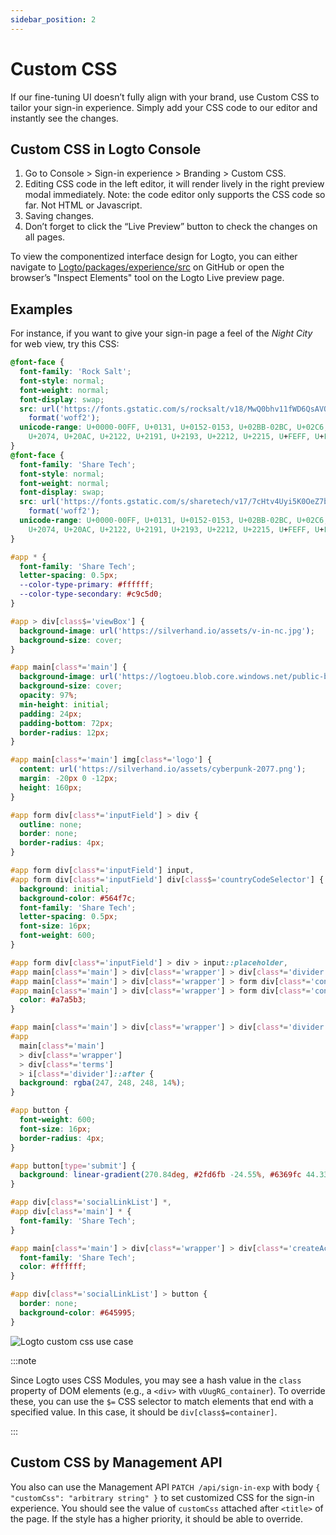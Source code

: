 ```yaml
---
sidebar_position: 2
---
```


# Custom CSS

If our fine-tuning UI doesn’t fully align with your brand, use Custom CSS to tailor your sign-in experience. Simply add your CSS code to our editor and instantly see the changes.

## Custom CSS in Logto Console

1. Go to <CloudLink to="/sign-in-experience/branding">Console > Sign-in experience > Branding > Custom CSS</CloudLink>.
2. Editing CSS code in the left editor, it will render lively in the right preview modal immediately. Note: the code editor only supports the CSS code so far. Not HTML or Javascript.
3. Saving changes.
4. Don’t forget to click the “Live Preview” button to check the changes on all pages.

To view the componentized interface design for Logto, you can either navigate to [Logto/packages/experience/src](https://github.com/logto-io/logto/tree/master/packages/experience/src) on GitHub or open the browser’s "Inspect Elements" tool on the Logto Live preview page.

## Examples

For instance, if you want to give your sign-in page a feel of the _Night City_ for web view, try this CSS:

```css
@font-face {
  font-family: 'Rock Salt';
  font-style: normal;
  font-weight: normal;
  font-display: swap;
  src: url('https://fonts.gstatic.com/s/rocksalt/v18/MwQ0bhv11fWD6QsAVOZrt0M6p7NGrQ.woff2')
    format('woff2');
  unicode-range: U+0000-00FF, U+0131, U+0152-0153, U+02BB-02BC, U+02C6, U+02DA, U+02DC, U+2000-206F,
    U+2074, U+20AC, U+2122, U+2191, U+2193, U+2212, U+2215, U+FEFF, U+FFFD;
}
@font-face {
  font-family: 'Share Tech';
  font-style: normal;
  font-weight: normal;
  font-display: swap;
  src: url('https://fonts.gstatic.com/s/sharetech/v17/7cHtv4Uyi5K0OeZ7bohU8H0JmBUhfrE.woff2')
    format('woff2');
  unicode-range: U+0000-00FF, U+0131, U+0152-0153, U+02BB-02BC, U+02C6, U+02DA, U+02DC, U+2000-206F,
    U+2074, U+20AC, U+2122, U+2191, U+2193, U+2212, U+2215, U+FEFF, U+FFFD;
}

#app * {
  font-family: 'Share Tech';
  letter-spacing: 0.5px;
  --color-type-primary: #ffffff;
  --color-type-secondary: #c9c5d0;
}

#app > div[class$='viewBox'] {
  background-image: url('https://silverhand.io/assets/v-in-nc.jpg');
  background-size: cover;
}

#app main[class*='main'] {
  background-image: url('https://logtoeu.blob.core.windows.net/public-blobs/g3cp4y/m-g3cp4y/2024/01/02/w9j0x57g/gentle-universe.png');
  background-size: cover;
  opacity: 97%;
  min-height: initial;
  padding: 24px;
  padding-bottom: 72px;
  border-radius: 12px;
}

#app main[class*='main'] img[class*='logo'] {
  content: url('https://silverhand.io/assets/cyberpunk-2077.png');
  margin: -20px 0 -12px;
  height: 160px;
}

#app form div[class*='inputField'] > div {
  outline: none;
  border: none;
  border-radius: 4px;
}

#app form div[class*='inputField'] input,
#app form div[class*='inputField'] div[class$='countryCodeSelector'] {
  background: initial;
  background-color: #564f7c;
  font-family: 'Share Tech';
  letter-spacing: 0.5px;
  font-size: 16px;
  font-weight: 600;
}

#app form div[class*='inputField'] > div > input::placeholder,
#app main[class*='main'] > div[class*='wrapper'] > div[class*='divider'],
#app main[class*='main'] > div[class*='wrapper'] > form div[class*='content'],
#app main[class*='main'] > div[class*='wrapper'] > form div[class*='content'] > span {
  color: #a7a5b3;
}

#app main[class*='main'] > div[class*='wrapper'] > div[class*='divider'] > i[class*='line'],
#app
  main[class*='main']
  > div[class*='wrapper']
  > div[class*='terms']
  > i[class*='divider']::after {
  background: rgba(247, 248, 248, 14%);
}

#app button {
  font-weight: 600;
  font-size: 16px;
  border-radius: 4px;
}

#app button[type='submit'] {
  background: linear-gradient(270.84deg, #2fd6fb -24.55%, #6369fc 44.33%, #a741eb 119.2%), #5d34f2;
}

#app div[class*='socialLinkList'] *,
#app div[class*='main'] * {
  font-family: 'Share Tech';
}

#app main[class*='main'] > div[class*='wrapper'] > div[class*='createAccount'] {
  font-family: 'Share Tech';
  color: #ffffff;
}

#app div[class*='socialLinkList'] > button {
  border: none;
  background-color: #645995;
}
```

![Logto custom css use case](./assets/logto-custom-css-use-case.png)

:::note

Since Logto uses CSS Modules, you may see a hash value in the `class` property of DOM elements (e.g., a `<div>` with `vUugRG_container`). To override these, you can use the `$=` CSS selector to match elements that end with a specified value. In this case, it should be `div[class$=container]`.

:::

## Custom CSS by Management API

You also can use the Management API `PATCH /api/sign-in-exp` with body `{ "customCss": "arbitrary string" }` to set customized CSS for the sign-in experience. You should see the value of `customCss` attached after `<title>` of the page. If the style has a higher priority, it should be able to override.
